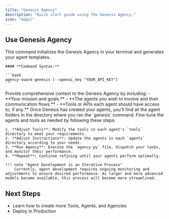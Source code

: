 ```yaml
---
title: "Genesis Agency"
description: "Quick start guide using the Genesis Agency."
icon: "magic"
---
```


## Use Genesis Agency

<Steps>
  <Step title="Run the `genesis` command">
    This command initializes the Genesis Agency in your terminal and generates your agent templates.

    #### **Command Syntax:**

    ```bash
    agency-swarm genesis [--openai_key "YOUR_API_KEY"]
    ```
  </Step>

  <Step title="Chat with Genesis CEO">
    Provide comprehensive context to the Genesis Agency by including:
    - **Your mission and goals.**
    - **The agents you wish to involve and their communication flows.**
    - **Tools or APIs each agent should have access to, if any.**
  </Step>

  <Step title="Fine Tune">
    Once Genesis has created your agents, you'll find all the agent folders in the directory where you ran the `genesis` command. Fine-tune the agents and tools as needed by following these steps:

    1. **Adjust Tools**: Modify the tools in each agent's `tools` directory to meet your requirements.
    2. **Adjust Instructions**: Update the agents in each `agents` directory according to your needs.
    3. **Run Agency**: Execute the `agency.py` file, dispatch your tasks, and monitor their performance.
    4. **Repeat**: Continue refining until your agents perform optimally.

    !!! note "Agent Development is an Iterative Process"
        Currently, agent development requires ongoing monitoring and adjustments to ensure desired performance. As larger and more advanced models become available, this process will become more streamlined.
  </Step>
</Steps>

## Next Steps

- Learn how to create more Tools, Agents, and Agencies
- Deploy in Production
